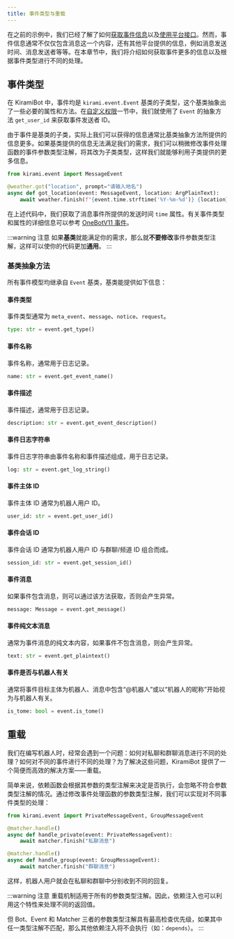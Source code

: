 ```yaml
---
title: 事件类型与重载
---
```


在之前的示例中，我们已经了解了如何[获取事件信息](../basic/event-data)以及[使用平台接口](api-calling)。然而，事件信息通常不仅仅包含消息这一个内容，还有其他平台提供的信息，例如消息发送时间、消息发送者等等。在本章节中，我们将介绍如何获取事件更多的信息以及根据事件类型进行不同的处理。

## 事件类型

在 KiramiBot 中，事件均是 `kirami.event.Event` 基类的子类型，这个基类抽象出了一些必要的属性和方法。在[自定义权限](permission#自定义权限)一节中，我们就使用了 `Event` 的抽象方法 `get_user_id` 来获取事件发送者 ID。

由于事件是基类的子类，实际上我们可以获得的信息通常比基类抽象方法所提供的信息更多。如果基类提供的信息无法满足我们的需求，我们可以稍微修改事件处理函数的事件参数类型注解，将其改为子类类型，这样我们就能够利用子类提供的更多信息。

```python {4} title=weather/__init__.py
from kirami.event import MessageEvent

@weather.got("location", prompt="请输入地名")
async def got_location(event: MessageEvent, location: ArgPlainText):
    await weather.finish(f"{event.time.strftime('%Y-%m-%d')} {location} 的天气是...")
```

在上述代码中，我们获取了消息事件所提供的发送时间 `time` 属性。有关事件类型和属性的详细信息可以参考 [OneBotV11 事件](https://github.com/botuniverse/onebot-11/tree/master/event)。

:::warning 注意
如果**基类**就能满足你的需求，那么就**不要修改**事件参数类型注解，这样可以使你的代码更加**通用**。
:::

### 基类抽象方法

所有事件模型均继承自 `Event` 基类，基类能提供如下信息：

#### 事件类型

事件类型通常为 `meta_event`、`message`、`notice`、`request`。

```python
type: str = event.get_type()
```

#### 事件名称

事件名称，通常用于日志记录。

```python
name: str = event.get_event_name()
```

#### 事件描述

事件描述，通常用于日志记录。

```python
description: str = event.get_event_description()
```

#### 事件日志字符串

事件日志字符串由事件名称和事件描述组成，用于日志记录。

```python
log: str = event.get_log_string()
```

#### 事件主体 ID

事件主体 ID 通常为机器人用户 ID。

```python
user_id: str = event.get_user_id()
```

#### 事件会话 ID

事件会话 ID 通常为机器人用户 ID 与群聊/频道 ID 组合而成。

```python
session_id: str = event.get_session_id()
```

#### 事件消息

如果事件包含消息，则可以通过该方法获取，否则会产生异常。

```python
message: Message = event.get_message()
```

#### 事件纯文本消息

通常为事件消息的纯文本内容，如果事件不包含消息，则会产生异常。

```python
text: str = event.get_plaintext()
```

#### 事件是否与机器人有关

通常将事件目标主体为机器人、消息中包含“@机器人”或以“机器人的昵称”开始视为与机器人有关。

```python
is_tome: bool = event.is_tome()
```

## 重载

我们在编写机器人时，经常会遇到一个问题：如何对私聊和群聊消息进行不同的处理？如何对不同的事件进行不同的处理？为了解决这些问题，KiramiBot 提供了一个简便而高效的解决方案——重载。

简单来说，依赖函数会根据其参数的类型注解来决定是否执行，会忽略不符合参数类型注解的情况。通过修改事件处理函数的参数类型注解，我们可以实现对不同事件类型的处理：

```python {4,8}
from kirami.event import PrivateMessageEvent, GroupMessageEvent

@matcher.handle()
async def handle_private(event: PrivateMessageEvent):
    await matcher.finish("私聊消息")

@matcher.handle()
async def handle_group(event: GroupMessageEvent):
    await matcher.finish("群聊消息")
```

这样，机器人用户就会在私聊和群聊中分别收到不同的回复。

:::warning 注意
重载机制适用于所有的参数类型注解。因此，依赖注入也可以利用这个特性来处理不同的返回值。

但 Bot、Event 和 Matcher 三者的参数类型注解具有最高检查优先级，如果其中任一类型注解不匹配，那么其他依赖注入将不会执行（如：`depends`）。
:::
